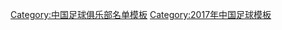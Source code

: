 {{Football squad with groups
|name=2017年中乙分类名单大连博阳
|bgcolor   = #ff0000
|bordercolor = #ffffff
|textcolor   = #ffffff
|title=[[大连博阳足球俱乐部|<span style="color:#ffffff">大连博阳</span>]] — [[2017年中国足球乙级联赛|<span style="color:#ffffff">2017年</span>]][[中国足球乙级联赛|<span style="color:#ffffff">中乙联赛第 17 名、北区第 9 名</span>]]
|group1=全年参赛球员
|list1=<div>
{{Football squad2 player|no=1|name=[[王翔 (1991年)|王翔]]}}
{{Football squad2 player|no=3|name=[[王鹏 (1993年)|王鹏]]}}
{{Football squad2 player|no=5|name=[[刘佳鑫]]}}
{{Football squad2 player|no=6|name=[[尹良毅]]}}
{{Football squad2 player|no=7|name=[[王欣 (足球运动员)|王欣]]}}
{{Football squad2 player|no=8|name=[[刘金虎 (足球运动员)|刘金虎]]}}
{{Football squad2 player|no=9|name=[[吴青松]]}}
{{Football squad2 player|no=10|name=[[南云齐]]}}
{{Football squad2 player|no=11|name=[[葛宇翔]]}}
{{Football squad2 player|no=12|name=[[张宇 (足球运动员)|张宇]]}}
{{Football squad2 player|no=15|name=[[王云鹏 (足球运动员)|王云鹏]]}}
{{Football squad2 player|no=17|name=[[孙嘉宁]]}}
{{Football squad2 player|no=18|name={{le|王世鑫|Wang Shixin}}}}
{{Football squad2 player|no=19|name=[[徐昕 (足球运动员)|徐昕]]}}
{{Football squad2 player|no=20|name=[[王荣驿]]}}
{{Football squad2 player|no=21|name=[[高勇]]}}
{{Football squad2 player|no=23|name=[[王臣 (足球运动员)|王臣]]}}
{{Football squad2 player|no=26|name=[[蔡明毅 (足球运动员)|蔡明毅]]}}
{{Football squad2 player|no=27|name=[[杨冰]]}}
{{Football squad2 player|no=29|name=[[盛鹏飞]]}}
{{Football squad2 player|no=30|name=[[吴涛 (足球运动员)|吴涛]]}}
{{Football squad2 player|no=40|name=[[吴飞]]}}
</div>
|group2=夏季转入球员
|list2=<div>
{{Football squad2 player|no=2|name=[[王鹏 (1991年)|王鹏]]}}
{{Football squad2 player|no=4|name=[[陈汇丰]]}}
{{Football squad2 player|no=16|name=[[李皓原]]}}
{{Football squad2 player|no=24|name=[[芦宁]]}}
{{Football squad2 player|no=25|name=[[杨帆 (足球运动员)|杨帆]]}}
{{Football squad2 player|no=32|name=[[赵海超]]}}
</div>
|group3=夏季转出球员
|list3=<div>
{{Football squad2 player|no=13|name=[[王智慧 (足球运动员)|王智慧]]}}
{{Football squad2 player|no=22|name=[[于峰霖]]}}
{{Football squad2 player|no=28|name=[[潘仁龙]]}}
</div>
|group4=主教练
|list4=[[陈波 (足球运动员)|陈波]]（至排位赛）；[[姜峰]]
}}
<noinclude>
{{DEFAULTSORT:Dalian Boyoung F.C. Squad 2017}}
[[Category:中国足球俱乐部名单模板]]
[[Category:2017年中国足球模板]]
</noinclude>